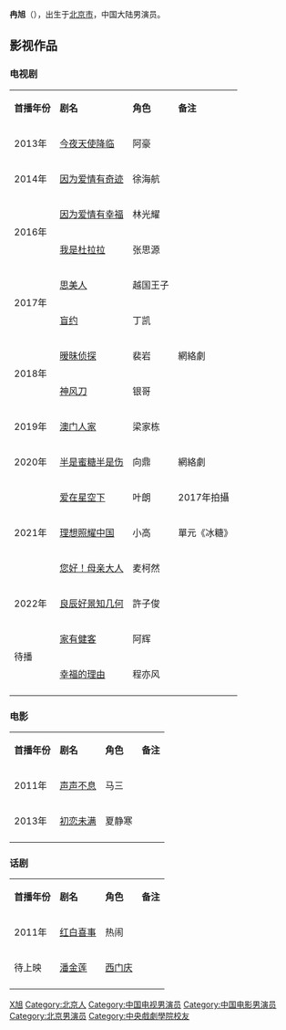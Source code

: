 {{Multiple issues|
{{Missing information|1=出道歷程|time=2020-06-30T04:21:38+00:00}}
{{BLP unsourced|time=2020-06-30T04:21:38+00:00}}
}}
{{艺人
|姓名 = 冉旭
|类型 = 男演员
|图片 =
|图片尺寸 =
|图片简介 =
|本名 =
|外文名 =
|外文 =
|罗马拼音 = Ran Xu
|英文名 = 
|其他艺名 = 
|国籍 = {{PRC}}
|民族 = [[汉族|汉族]]
|籍贯 =
|出生日期 = {{birth_date_and age|1989|08|28}}
|出生地點 = {{CHN}}[[北京市|北京市]]
|逝世日期 =

|逝世地点 =

|职业 = [[演员|演员]]
|语言 = [[普通话|普通话]]、[[英语|英语]]
|教育程度 = [[中央戏剧学院|中央戏剧学院]]表演系2008级本科
|母校 =
|宗教信仰 =
|配偶 =
|儿女 =
|父母 =
|音乐类型 =
|演奏乐器 =
|出道日期=
|出道作 =
|代表作品= 《[[爱在星空下_（电视剧)|爱在星空下]]》<br />《[[幸福的理由|幸福的理由]]》<br />《[[思美人|思美人]]》<br />《[[初恋未满|初恋未满]]》<br />《[[因为爱情有幸福|因为爱情有幸福]]》
|唱片公司 =
|经纪公司 =
|网站 =
|相关团体 =
|IMDb =
|现任成员 =
|过往成员 =
|奖项 =
|出生地 =
|乳名 =
|音乐专辑 =
}}

'''冉旭'''（{{bd|1989年|8月28日|catIdx=Ran冉}}），出生于[[北京市|北京市]]，中国大陆男演员。


==影视作品==

=== 电视剧 ===
{|class="wikitable"
|-style="background:LightSkyBlue; color:black; font-weight:bold; text-align:center;"
|'''首播年份'''||'''剧名'''||'''角色'''||'''备注'''
|-
| rowspan="1" | 2013年 ||[[今夜天使降临|今夜天使降临]]||阿豪||
|-
| rowspan="1" | 2014年 ||[[因为爱情有奇迹|因为爱情有奇迹]]||徐海航||
|-
| rowspan="2" | 2016年 ||[[因为爱情有幸福|因为爱情有幸福]]||林光耀||
|-
|[[我是杜拉拉|我是杜拉拉]]||张思源||
|-
| rowspan="2" | 2017年 ||[[思美人|思美人]]||越国王子||
|-
|[[盲约|盲约]]||丁凯||
|-
| rowspan="2" | 2018年 ||[[暧昧侦探|暧昧侦探]]||裴岩||網絡劇
|-
|[[神风刀|神风刀]]||银哥||
|-
|   2019年 ||[[澳门人家|澳门人家]]||梁家栋||
|-
|   2020年 ||[[半是蜜糖半是伤|半是蜜糖半是伤]]|| 向鼎 ||網絡劇
|-
| rowspan="3" |  2021年 ||[[爱在星空下|爱在星空下]]||叶朗||2017年拍攝
|-
|   [[理想照耀中国#冰糖|理想照耀中国]]||小高 ||單元《冰糖》
|-
| [[您好！母亲大人|您好！母亲大人]]  || 麦柯然||
|-
|   2022年 ||[[良辰好景知几何|良辰好景知几何]]||許子俊 ||
|-
| rowspan="2" | 待播 ||[[家有健客|家有健客]]||阿辉||
|-
|[[幸福的理由|幸福的理由]]||程亦风||
|-
|}

=== 电影 ===
{|class="wikitable"
|-style="background:LightSkyBlue; color:black; font-weight:bold; text-align:center;"
|'''首播年份'''||'''剧名'''||'''角色'''||'''备注'''
|-
| rowspan="1" | 2011年 ||[[声声不息_（电影)|声声不息]]||马三||
|-
| rowspan="1" | 2013年 ||[[初恋未满|初恋未满]]||夏静寒||
|-
|}

=== 话剧 ===
{|class="wikitable"
|-style="background:LightSkyBlue; color:black; font-weight:bold; text-align:center;"
|'''首播年份'''||'''剧名'''||'''角色'''||'''备注'''
|-
| rowspan="1" | 2011年 ||[[红白喜事|红白喜事]]||热闹||
|-
| rowspan="1" | 待上映 ||[[潘金莲|潘金莲]]||[[西门庆|西门庆]]||
|-
|}

{{DEFAULTSORT:R冉}}
[[Category:冉姓|X旭]]
[[Category:北京人|Category:北京人]]
[[Category:中国电视男演员|Category:中国电视男演员]]
[[Category:中国电影男演员|Category:中国电影男演员]]
[[Category:北京男演员|Category:北京男演员]]
[[Category:中央戲劇學院校友|Category:中央戲劇學院校友]]